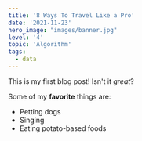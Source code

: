 ```yaml
---
title: '8 Ways To Travel Like a Pro'
date: '2021-11-23'
hero_image: "images/banner.jpg"
level: '4'
topic: 'Algorithm'
tags:
  - data
---
```


This is my first blog post! Isn't it _great_?

Some of my **favorite** things are:

- Petting dogs
- Singing
- Eating potato-based foods
